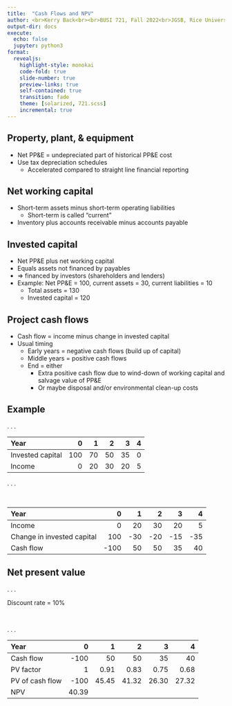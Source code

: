 ```yaml
---
title:  "Cash Flows and NPV"
author: <br>Kerry Back<br><br>BUSI 721, Fall 2022<br>JGSB, Rice University
output-dir: docs
execute:
  echo: false
  jupyter: python3
format: 
  revealjs:
    highlight-style: monokai
    code-fold: true
    slide-number: true
    preview-links: true
    self-contained: true
    transition: fade
    theme: [solarized, 721.scss]
    incremental: true
---
```


## Property, plant, & equipment

- Net PP&E = undepreciated part of historical PP&E cost
- Use tax depreciation schedules
  - Accelerated compared to straight line financial reporting

## Net working capital

- Short-term assets minus short-term operating liabilities
  - Short-term is called "current"
- Inventory plus accounts receivable minus accounts payable

## Invested capital

- Net PP&E plus net working capital
- Equals assets not financed by payables
- $\Rightarrow$ financed by investors (shareholders and lenders)
- Example: Net PP&E = 100, current assets = 30, current liabilities = 10
  - Total assets = 130
  - Invested capital = 120

## Project cash flows

- Cash flow = income minus change in invested capital
- Usual timing
  - Early years = negative cash flows (build up of capital)
  - Middle years = positive cash flows
  - End = either
    - Extra positive cash flow due to wind-down of working capital and salvage value of PP&E
    - Or maybe disposal and/or environmental clean-up costs

## Example

. . .

| Year | 0 | 1 | 2 | 3 | 4 |
|:---|---:|---:|---:|---:|---:|
| Invested capital | 100 | 70 | 50 | 35 | 0 |
 Income | 0 | 20 | 30 | 20 | 5 |

. . .

<br>

| Year | 0 | 1 | 2 | 3 | 4 |
|:---|---:|---:|---:|---:|---:|
 Income | 0 | 20 | 30 | 20 | 5 |
| Change in invested capital | 100 | -30 | -20 | -15 | -35 |
| Cash flow | -100 | 50 | 50 | 35 | 40 |


## Net present value

. . .

Discount rate = 10%

<br>

. . .

| Year | 0 | 1 | 2 | 3 | 4 |
|:---|---:|---:|---:|---:|---:|
| Cash flow | -100 | 50 | 50 | 35 | 40 |
| PV factor | 1 | 0.91 | 0.83 | 0.75 | 0.68 |
| PV of cash flow | -100 | 45.45 | 41.32 | 26.30 | 27.32 |
| NPV | 40.39 |  |  | |  |





 
